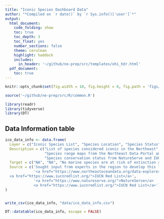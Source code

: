 ```yaml
---
title: "Iconic Species Dashboard Data"
author: "*Compiled on `r date()` by `r Sys.info()['user']`*"
output: 
  html_document:
    code_folding: show
    toc: true
    toc_depth: 3
    toc_float: yes
    number_sections: false
    theme: cerulean
    highlight: haddock
    includes: 
      in_header: '~/github/ne-prep/src/templates/ohi_hdr.html'
  pdf_document:
    toc: true
---
```


```r

knitr::opts_chunk$set(fig.width = 10, fig.height = 6, fig.path = 'figs/', message = FALSE, warning = FALSE)

source('~/github/ne-prep/src/R/common.R')

library(readr)
library(tidyverse)
library(DT)
```

## Data Information table

```r
ico_data_info <- data.frame(
  Layer = c("Iconic Species List", "Species Location", "Species Status"),
  Description = c("List of species considered iconic in the Northeast",
                  "Species range maps from the Northeast Data Portal and International Union for Conservation of Nature’s (IUCN)",
                  "Species conservation status from NatureServe and IUCN"),
  Target = c("NA", "NA", "No marine species are at risk of extinction and all are classified as of Least Concern using The International Union for Conservation of Nature’s (IUCN) Red List of Threatened Species criteria"),
  Source = c('Sought input from experts in the region to develop this list since there was not a clear widely-accepted source',
             '<a href="https://www.northeastoceandata.org/data-explorer/?mammals-turtles">NE Ocean Data Portal</a>
  <a href="https://www.iucnredlist.org/">IUCN Red List</a>',
             '<a href="https://www.natureserve.org/">NatureServe</a>
             <a href="https://www.iucnredlist.org/">IUCN Red List</a>')
)


write_csv(ico_data_info, "data/ico_data_info.csv")

DT::datatable(ico_data_info, escape = FALSE)
```






